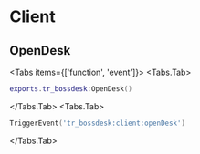 # Client

## OpenDesk

 
<Tabs items={['function', 'event']}>
  <Tabs.Tab>
  ```lua
  exports.tr_bossdesk:OpenDesk()
  ```
  </Tabs.Tab>
  <Tabs.Tab>
  ```lua
  TriggerEvent('tr_bossdesk:client:openDesk')
  ```
  </Tabs.Tab>
</Tabs>

